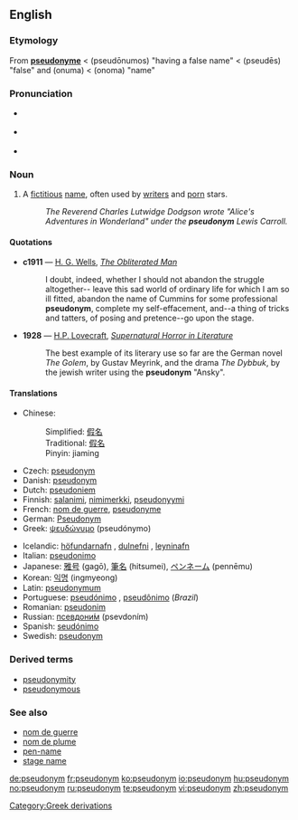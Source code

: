 {{see|Pseudonym}}
{{was wotd|2006|October|5}}
==English==
{{wikipedia}}

===Etymology===
From {{F.}} '''[[pseudonyme]]''' < {{AGr.}} '''{{polytonic|[[ψευδώνυμος]]}}''' (pseudōnumos) "having a false name" < '''{{polytonic|[[ψευδής]]}}''' (pseudēs) "false" and '''{{polytonic|[[ὄνυμα]]}}''' (onuma) < '''{{polytonic|[[ὄνομα]]}}''' (onoma) "name"

===Pronunciation===
* {{IPA|/ˈsjuːdəʊnɪm/}} {{italbrac|[[RP]]}}
* {{IPA|/ˈsudoʊnɪm/}} {{italbrac|US}}
* {{audio|en-us-pseudonym.ogg|Audio (US)}}

===Noun===
{{en-noun}}

# A [[fictitious]] [[name]], often used by [[writer]]s and [[pornography|porn]] stars.
#: ''The Reverend Charles Lutwidge Dodgson wrote "Alice's Adventures in Wonderland" under the '''pseudonym''' Lewis Carroll.''

====Quotations====
* '''c1911''' — [[w:H. G. Wells|H. G. Wells]], ''[[s:The Obliterated Man|The Obliterated Man]]''
*: I doubt, indeed, whether I should not abandon the struggle altogether-- leave this sad world of ordinary life for which I am so ill fitted, abandon the name of Cummins for some professional '''pseudonym''', complete my self-effacement, and--a thing of tricks and tatters, of posing and pretence--go upon the stage.
* '''1928''' — [[w:H.P. Lovecraft|H.P. Lovecraft]], ''[[s:Supernatural Horror in Literature|Supernatural Horror in Literature]]''
*: The best example of its literary use so far are the German novel ''The Golem'', by Gustav Meyrink, and the drama ''The Dybbuk'', by the jewish writer using the '''pseudonym''' "Ansky".

====Translations====
{{trans-top|fictious name}}
* Chinese:
*: Simplified: [[假名]]
*: Traditional: [[假名]]
*: Pinyin: jiaming
* Czech: [[#Czech|pseudonym]] {{m}}
* Danish: [[#Danish|pseudonym]]
* Dutch: [[pseudoniem]] {{n}}
* Finnish: [[salanimi]], [[nimimerkki]], [[pseudonyymi]]
* French: [[nom de guerre]], [[pseudonyme]]
* German: [[Pseudonym]] {{n}}
* Greek: [[ψευδώνυμο]] (pseudónymo) {{n}}
{{trans-mid}}
* Icelandic: [[höfundarnafn]] {{n}}, [[dulnefni]] {{n}}, [[leyninafn]] {{n}}
* Italian: [[pseudonimo]] {{m}}
* Japanese: [[雅号]] (gagō), [[筆名]] (hitsumei), [[ペンネーム]] (pennēmu)
* Korean: [[익명]] (ingmyeong)
* Latin: [[pseudonymum]] {{n}}
* Portuguese: [[pseudónimo]] {{m}}, [[pseudônimo]] {{m}} (''Brazil'')
* Romanian: [[pseudonim]] {{n}}
* Russian: [[псевдоним|псевдони́м]] (psevdoním)
* Spanish: [[seudónimo]] {{m}}
* Swedish: [[#Swedish|pseudonym]]
{{trans-bottom}}

===Derived terms===
* [[pseudonymity]]
* [[pseudonymous]]

===See also===
* [[nom de guerre]]
* [[nom de plume]]
* [[pen-name]]
* [[stage name]]

[[Category:Greek derivations]]

[[de:pseudonym]]
[[fr:pseudonym]]
[[ko:pseudonym]]
[[io:pseudonym]]
[[hu:pseudonym]]
[[no:pseudonym]]
[[ru:pseudonym]]
[[te:pseudonym]]
[[vi:pseudonym]]
[[zh:pseudonym]]